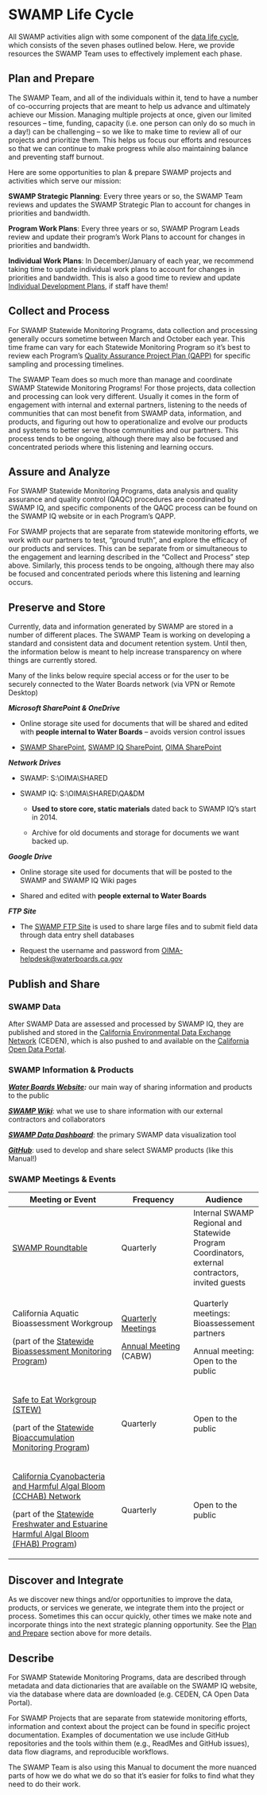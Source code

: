 # SWAMP Life Cycle

All SWAMP activities align with some component of the [data life cycle](https://www.waterboards.ca.gov/resources/oima/cowi/data_management_handbook.html), which consists of the seven phases outlined below. Here, we provide resources the SWAMP Team uses to effectively implement each phase.

## Plan and Prepare

The SWAMP Team, and all of the individuals within it, tend to have a number of co-occurring projects that are meant to help us advance and ultimately achieve our Mission. Managing multiple projects at once, given our limited resources -- time, funding, capacity (i.e. one person can only do so much in a day!) can be challenging -- so we like to make time to review all of our projects and prioritize them. This helps us focus our efforts and resources so that we can continue to make progress while also maintaining balance and preventing staff burnout.

Here are some opportunities to plan & prepare SWAMP projects and activities which serve our mission:

**SWAMP Strategic Planning**: Every three years or so, the SWAMP Team reviews and updates the SWAMP Strategic Plan to account for changes in priorities and bandwidth.

**Program Work Plans**: Every three years or so, SWAMP Program Leads review and update their program's Work Plans to account for changes in priorities and bandwidth.

**Individual Work Plans**: In December/January of each year, we recommend taking time to update individual work plans to account for changes in priorities and bandwidth. This is also a good time to review and update [Individual Development Plans](https://cawaterboarddatacenter.github.io/swamp-manual/development.html#individual-development-plan-idp), if staff have them!

## Collect and Process

For SWAMP Statewide Monitoring Programs, data collection and processing generally occurs sometime between March and October each year. This time frame can vary for each Statewide Monitoring Program so it's best to review each Program's [Quality Assurance Project Plan (QAPP)](https://cawaterboarddatacenter.github.io/swamp-manual/about-swamp.html#swamp-resources) for specific sampling and processing timelines.

The SWAMP Team does so much more than manage and coordinate SWAMP Statewide Monitoring Programs! For those projects, data collection and processing can look very different. Usually it comes in the form of engagement with internal and external partners, listening to the needs of communities that can most benefit from SWAMP data, information, and products, and figuring out how to operationalize and evolve our products and systems to better serve those communities and our partners. This process tends to be ongoing, although there may also be focused and concentrated periods where this listening and learning occurs.

## Assure and Analyze

For SWAMP Statewide Monitoring Programs, data analysis and quality assurance and quality control (QAQC) procedures are coordinated by SWAMP IQ, and specific components of the QAQC process can be found on the SWAMP IQ website or in each Program's QAPP.

For SWAMP projects that are separate from statewide monitoring efforts, we work with our partners to test, "ground truth", and explore the efficacy of our products and services. This can be separate from or simultaneous to the engagement and learning described in the "Collect and Process" step above. Similarly, this process tends to be ongoing, although there may also be focused and concentrated periods where this listening and learning occurs.

## Preserve and Store

Currently, data and information generated by SWAMP are stored in a number of different places. The SWAMP Team is working on developing a standard and consistent data and document retention system. Until then, the information below is meant to help increase transparency on where things are currently stored.

::: callout-note
Many of the links below require special access or for the user to be securely connected to the Water Boards network (via VPN or Remote Desktop)
:::

***Microsoft SharePoint & OneDrive***

-   Online storage site used for documents that will be shared and edited with **people internal to Water Boards** -- avoids version control issues

-   [SWAMP SharePoint](https://cawaterboards.sharepoint.com/sites/OIMA/SWAMP/SitePages/Home.aspx), [SWAMP IQ SharePoint](https://cawaterboards.sharepoint.com/sites/OIMA/SWAMP-IQ/SitePages/Home.aspx), [OIMA SharePoint](https://cawaterboards.sharepoint.com/sites/OIMA/SitePages/Home.aspx)

***Network Drives***

-   SWAMP: S:\\OIMA\\SHARED

-   SWAMP IQ: S:\\OIMA\\SHARED\\QA&DM

    -   **Used to store core, static materials** dated back to SWAMP IQ's start in 2014.

    -   Archive for old documents and storage for documents we want backed up.

***Google Drive***

-   Online storage site used for documents that will be posted to the SWAMP and SWAMP IQ Wiki pages

-   Shared and edited with **people external to Water Boards**

***FTP Site***

-   The [SWAMP FTP Site](https://ftp.waterboards.ca.gov/WebInterface/login.html#/) is used to share large files and to submit field data through data entry shell databases

-   Request the username and password from [OIMA-helpdesk\@waterboards.ca.gov](mailto:OIMA-helpdesk@waterboards.ca.gov)

## Publish and Share

### SWAMP Data

After SWAMP Data are assessed and processed by SWAMP IQ, they are published and stored in the [California Environmental Data Exchange Network](http://ceden.org/index.shtml) (CEDEN), which is also pushed to and available on the [California Open Data Portal](https://data.ca.gov/dataset/surface-water-aquatic-organism-tissue-sample-results).

### SWAMP Information & Products

[***Water Boards Website***](https://www.waterboards.ca.gov/water_issues/programs/swamp/)***:*** our main way of sharing information and products to the public

[***SWAMP Wiki***](https://sites.google.com/site/swampwikihomepage/): what we use to share information with our external contractors and collaborators

[***SWAMP Data Dashboard***](https://gispublic.waterboards.ca.gov/swamp-data/): the primary SWAMP data visualization tool

[***GitHub***](https://github.com/CAWaterBoardDataCenter): used to develop and share select SWAMP products (like this Manual!)

### SWAMP Meetings & Events

+---------------------------------------------------------------------------------------------------------------------------------------------------------------------------------+----------------------------------------------------------------------------------------------------------------------+--------------------------------------------------------------------------------------------------+
| Meeting or Event                                                                                                                                                                | Frequency                                                                                                            | Audience                                                                                         |
+=================================================================================================================================================================================+======================================================================================================================+==================================================================================================+
| [SWAMP Roundtable](https://sites.google.com/site/swampwikihomepage/roundtable-meetings?authuser=0)                                                                              | Quarterly                                                                                                            | Internal SWAMP Regional and Statewide Program Coordinators, external contractors, invited guests |
+---------------------------------------------------------------------------------------------------------------------------------------------------------------------------------+----------------------------------------------------------------------------------------------------------------------+--------------------------------------------------------------------------------------------------+
| California Aquatic Bioassessment Workgroup                                                                                                                                      | [Quarterly Meetings](https://sites.google.com/site/swampwikihomepage/bioassessment?authuser=0)                       | Quarterly meetings: Bioassessement partners                                                      |
|                                                                                                                                                                                 |                                                                                                                      |                                                                                                  |
| (part of the [Statewide Bioassessment Monitoring Program](https://www.waterboards.ca.gov/water_issues/programs/swamp/bioassessment/))                                           | [Annual Meeting](https://www.waterboards.ca.gov/water_issues/programs/swamp/bioassessment/training.html#cabw) (CABW) | Annual meeting: Open to the public                                                               |
+---------------------------------------------------------------------------------------------------------------------------------------------------------------------------------+----------------------------------------------------------------------------------------------------------------------+--------------------------------------------------------------------------------------------------+
| [Safe to Eat Workgroup (STEW)](https://mywaterquality.ca.gov/monitoring_council/bioaccumulation_oversight_group/index.html)                                                     | Quarterly                                                                                                            | Open to the public                                                                               |
|                                                                                                                                                                                 |                                                                                                                      |                                                                                                  |
| (part of the [Statewide Bioaccumulation Monitoring Program](https://www.waterboards.ca.gov/water_issues/programs/swamp/bioaccumulation_monitoring.html))                        |                                                                                                                      |                                                                                                  |
+---------------------------------------------------------------------------------------------------------------------------------------------------------------------------------+----------------------------------------------------------------------------------------------------------------------+--------------------------------------------------------------------------------------------------+
| [California Cyanobacteria and Harmful Algal Bloom (CCHAB) Network](https://mywaterquality.ca.gov/monitoring_council/cyanohab_network/index.html)                                | Quarterly                                                                                                            | Open to the public                                                                               |
|                                                                                                                                                                                 |                                                                                                                      |                                                                                                  |
| (part of the [Statewide Freshwater and Estuarine Harmful Algal Bloom (FHAB) Program](https://www.waterboards.ca.gov/water_issues/programs/swamp/freshwater_cyanobacteria.html)) |                                                                                                                      |                                                                                                  |
+---------------------------------------------------------------------------------------------------------------------------------------------------------------------------------+----------------------------------------------------------------------------------------------------------------------+--------------------------------------------------------------------------------------------------+

## Discover and Integrate

As we discover new things and/or opportunities to improve the data, products, or services we generate, we integrate them into the project or process. Sometimes this can occur quickly, other times we make note and incorporate things into the next strategic planning opportunity. See the [Plan and Prepare](https://cawaterboarddatacenter.github.io/swamp-manual/lifecycle.html#plan-and-prepare) section above for more details.

## Describe

For SWAMP Statewide Monitoring Programs, data are described through metadata and data dictionaries that are available on the SWAMP IQ website, via the database where data are downloaded (e.g. CEDEN, CA Open Data Portal).

For SWAMP Projects that are separate from statewide monitoring efforts, information and context about the project can be found in specific project documentation. Examples of documentation we use include GitHub repositories and the tools within them (e.g., ReadMes and GitHub issues), data flow diagrams, and reproducible workflows.

The SWAMP Team is also using this Manual to document the more nuanced parts of how we do what we do so that it's easier for folks to find what they need to do their work.
